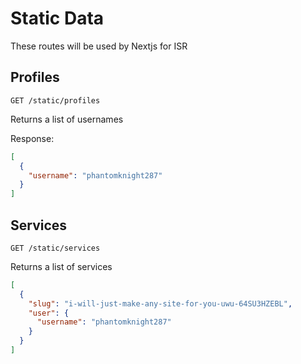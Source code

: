 # Static Data

These routes will be used by Nextjs for ISR

## Profiles

`GET /static/profiles`

Returns a list of usernames

Response:

```json
[
  {
    "username": "phantomknight287"
  }
]
```

## Services

`GET /static/services`

Returns a list of services

```json
[
  {
    "slug": "i-will-just-make-any-site-for-you-uwu-64SU3HZEBL",
    "user": {
      "username": "phantomknight287"
    }
  }
]
```
